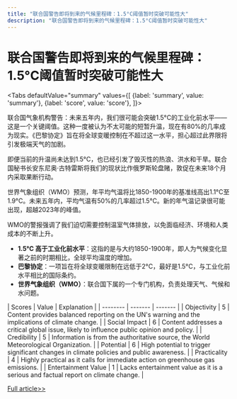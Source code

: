 ```yaml
---
title: "联合国警告即将到来的气候里程碑：1.5°C阈值暂时突破可能性大"
description: "联合国警告即将到来的气候里程碑：1.5°C阈值暂时突破可能性大"
---
```



# 联合国警告即将到来的气候里程碑：1.5°C阈值暂时突破可能性大


<Tabs
	defaultValue="summary"
	values={[
	{label: 'summary', value: 'summary'},
	{label: 'score', value: 'score'},
]}>
<TabItem value="summary">


联合国气象机构警告：未来五年内，我们很可能会突破1.5°C的工业化前水平——这是一个关键阈值。这种一度被认为不太可能的短暂升温，现在有80%的几率成为现实。《巴黎协定》旨在将全球变暖控制在不超过这一水平，担心超过此界限将引发极端天气的加剧。

即便当前的升温尚未达到1.5°C，也已经引发了毁灭性的热浪、洪水和干旱。联合国秘书长安东尼奥·古特雷斯将我们的现状比作俄罗斯轮盘赌，敦促在未来18个月内采取果断行动。

世界气象组织（WMO）预测，年平均气温将比1850-1900年的基准线高出1.1°C至1.9°C。未来五年内，平均气温有50%的几率超过1.5°C。新的年气温记录很可能出现，超越2023年的峰值。

WMO的警报强调了我们迫切需要控制温室气体排放，以免面临经济、环境和人类成本的不断上升。

* **1.5°C 高于工业化前水平**：这指的是与大约1850-1900年，即人为气候变化显著之前的时期相比，全球平均温度的增加。
* **巴黎协定**：一项旨在将全球变暖限制在远低于2°C，最好是1.5°C，与工业化前水平相比的国际条约。
* **世界气象组织（WMO）**：联合国下属的一个专门机构，负责处理天气、气候和水问题。
</TabItem>
<TabItem value="score">
	| Scores     | Value   | Explanation |
	| -------- | ------- | ------- |
	| Objectivity  | 5    | Content provides balanced reporting on the UN's warning and the implications of climate change.    |
	| Social Impact | 6     | Content addresses a critical global issue, likely to influence public opinion and policy.    |
	| Credibility    | 5    | Information is from the authoritative source, the World Meteorological Organization.    |
	| Potential    | 6    | High potential to trigger significant changes in climate policies and public awareness.    |
	| Practicality    | 4    | Highly practical as it calls for immediate action on greenhouse gas emissions.    |
	| Entertainment Value    | 1    | Lacks entertainment value as it is a serious and factual report on climate change.    |
</TabItem>
</Tabs>

[Full article>>](https://www.cnbc.com/2024/06/05/un-world-to-briefly-hit-1point5-degree-warming-threshold-in-next-5-years.html)

